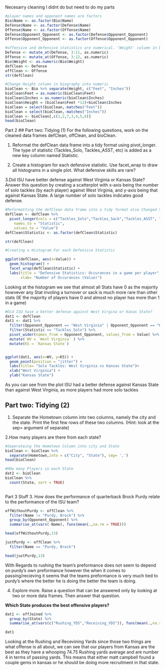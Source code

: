 
Necesarry cleaning I didnt do but need to do my parts
```r
#player names and opponent names are factors
Bio$Name <- as.factor(Bio$Name)
Defense$Name <- as.factor(Defense$Name)
Offense$Name <- as.factor(Offense$Name)
Defense$Opponent_Opponent <- as.factor(Defense$Opponent_Opponent)
Offense$Opponent_Opponent <- as.factor(Offense$Opponent_Opponent)

```


```r

#offensive and defensive statistics are numerical. 'Weight' column in biography is also numeric.
Defense <- mutate_at(Defense, 3:11, as.numeric)
Offense <- mutate_at(Offense, 3:12, as.numeric)
Bio$Weight <- as.numeric(Bio$Weight)
defClean <- Defense
offClean <- Offense
str(defClean)
```

```r
#Change Height column in biography into numeric
bioClean <- Bio %>% separate(Height, c("Feet", "Inches"))
bioClean$Feet = as.numeric(bioClean$Feet)
bioClean$Inches = as.numeric(bioClean$Inches)
bioClean$Height = (bioClean$Feet *12)+bioClean$Inches
bioClean = select(bioClean,-matches("Feet"))
bioClean = select(bioClean,-matches("Inches"))
bioClean <- bioClean[,c(1,2,7,3,4,5,6)] 
head(bioClean)
```




Part 2
 ## Part two: Tidying (1)
For the following questions, work on the cleaned data frames defClean, offClean, and bioClean.

1. Reformat the defClean data frame into a tidy format using pivot_longer. The type of statistic (Tackles_Solo, Tackles_ASST, etc) is added as a new key column named Statistic.

2. Create a histogram for each defensive statistic. Use facet_wrap to draw all histograms in a single plot. What defensive skills are rare?

3.Did ISU have better defense against West Virginia or Kansas State? Answer this question by creating a scatterplot with x-axis being the number of solo tackles (by each player) against West Virginia, and y-axis being that against Kansas State. A large number of solo tackles indicates good defense.
```r
#Reformatting the defClean data frame into a tidy format also Changed Statistic to a factor for ease of use in the future
defClean <- defClean %>% 
  pivot_longer(cols = c("Tackles_Solo","Tackles_Sack","Tackles_ASST", "Tackles_TFL","Turnover_FF", "Turnover_FR","Turnover_INT", "Pass_QBH","Pass_PB" ),
    names_to = "Statistic",
    values_to = "Value") 
defClean$Statistic <- as.factor(defClean$Statistic)

str(defClean)

```

```r
#Creating a Histogram For each Defensice Statistic

ggplot(defClean, aes(x=Value)) +
  geom_histogram() +
  facet_wrap(defClean$Statistic) + 
  labs(title = "Defensive Statistics: Occurances in a game per player", 
       xlab= "Number of Occurances (Value)")
```

Looking at the histogram we see that almost all Stats have 0 as the majority howvever any Stat involing a turnover or sack is much more rare than other stats (IE the majority of players have 0 and almost no player has more than 1 in a game)

```r
#Did ISU have a better defense against West Virgina or Kanas State?
dat1 <- defClean
dat1 <- dat1 %>% 
  filter(Opponent_Opponent == "West Virginia" | Opponent_Opponent == "Kansas State") %>%
  filter(Statistic == "Tackles_Solo") %>%
  pivot_wider(names_from = Opponent_Opponent, values_from = Value) %>%
  mutate( WV = `West Virginia` ) %>%
  mutate(KS = `Kansas State`)


ggplot(dat1, aes(x=WV, y=KS)) + 
  geom_point(position = "jitter") + 
  labs(title= "Solo Tackles: West Virginia vs Kansas State")+ 
  xlab("West Virginia") + 
  ylab("Kansas State")

```

As you can see from the plot ISU had a better defense against Kansas State than against West Virginia, as more players had more solo tackles

## Part two: Tidying (2)
1. Separate the Hometown column into two columns, namely the city and the state. Print the first few rows of these two columns. (Hint: look at the sep= argument of separate)

2.How many players are there from each state?

```r
#Seperateing the Hometown Column into city and State
bioClean <- bioClean %>%
  separate(Hometown,into = c("City", "State"), sep= ',')
head(bioClean)
```

```r
#HOw many Players in each State
dat2 <- bioClean
bioClean %>% 
  count(State, sort = TRUE)
  
```




Part 3 Stuff
3. How does the performance of quarterback Brock Purdy relate to the performance of the ISU team?
```r
offWithoutPurdy <- offClean %>%
  filter(Name != "Purdy, Brock") %>%
  group_by(Opponent_Opponent) %>%
  summarise_at(vars(-Name), funs(mean(.,na.rm = TRUE)))

head(offWithoutPurdy,13)

justPurdy <- offClean %>%
  filter(Name == "Purdy, Brock")

head(justPurdy,13)
```
With Regards to rushing the team's preformance does not seem to depend on purdy's own preformance however the when it comes to passing/recieving it seems that the teams preformance is very much tied to purdy's where the better he is doing the better the team is doing.


4. Explore more. Raise a question that can be answered only by looking at two or more data frames. Then answer that question.
 
  **Which State produces the best offensive players?**
```r
dat1 <- offJoined %>%
  group_by(State) %>%
  summarise_at(vars(c("Rushing_YDS","Receiving_YDS")), funs(mean(.,na.rm = TRUE)))

dat1
```
Looking at the Rushing and Recevining Yards since those two things are what offense is all about, we can see that our players from Kansas are the best as they have a whooping 74.75 Rushing yards average and are number 4 in terms of passing yards. This means that either matt campbell found a couple gems in kansas or he should be doing more recruitment in that state.